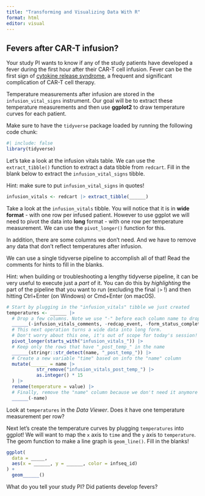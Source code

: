 ```yaml
---
title: "Transforming and Visualizing Data With R"
format: html
editor: visual
---
```


## Fevers after CAR-T infusion?

Your study PI wants to know if any of the study patients have developed a fever during the first hour after their CAR-T cell infusion. Fever can be the first sign of [cytokine release syndrome](https://en.wikipedia.org/wiki/Cytokine_release_syndrome), a frequent and significant complication of CAR-T cell therapy.

Temperature measurements after infusion are stored in the `infusion_vital_signs` instrument. Our goal will be to extract these temperature measurements and then use **ggplot2** to draw temperature curves for each patient.

Make sure to have the `tidyverse` package loaded by running the following code chunk:

```r
#| include: false
library(tidyverse)
```

Let's take a look at the infusion vitals table. We can use the `extract_tibble()` function to extract a data tibble from `redcart`. Fill in the blank below to extract the `infusion_vital_signs` tibble.

Hint: make sure to put `infusion_vital_signs` in quotes!

```r
infusion_vitals <- redcart |> extract_tibble(______)
```

Take a look at the `infusion_vitals` tibble. You will notice that it is in **wide format** - with one row per infused patient. However to use ggplot we will need to pivot the data into **long** format - with one row per temperature measurement. We can use the `pivot_longer()` function for this.

In addition, there are some columns we don't need. And we have to remove any data that don't reflect temperatures after infusion.

We can use a single tidyverse pipeline to accomplish all of that! Read the comments for hints to fill in the blanks.

Hint: when building or troubleshooting a lengthy tidyverse pipeline, it can be very useful to execute just a *part* of it. You can do this by *highlighting* the part of the pipeline that you want to run (excluding the final `|>` !) and then hitting Ctrl+Enter (on Windows) or Cmd+Enter (on macOS).

```r
# Start by plugging in the "infusion_vitals" tibble we just created
temperatures <- ______ |>
  # Drop a few columns. Note we use "-" before each column name to drop.
  ______(-infusion_vitals_comments, -redcap_event, -form_status_complete) |>
  # This next operation turns a wide data into long form. 
  # Don't worry about this one, it's out of scope for today's session! :)
  pivot_longer(starts_with("infusion_vitals_")) |>
  # Keep only the rows that have "_post_temp_" in the name
  ______(stringr::str_detect(name, "_post_temp_")) |>
  # Create a new variable "time" based on info the "name" column
  mutate(______ = name |> 
           str_remove("infusion_vitals_post_temp_") |>
           as.integer() * 15
  ) |>
  rename(temperature = value) |>
  # Finally, remove the "name" column because we don't need it anymore
  ______(-name)

```

Look at `temperatures` in the *Data Viewer*. Does it have one temperature measurement per row?

Next let's create the temperature curves by plugging `temperatures` into ggplot! We will want to map the `x` axis to `time` and the `y` axis to `temperature`. The geom function to make a line graph is `geom_line()`. Fill in the blanks!

```r
ggplot(
  data = _____, 
  aes(x = ______, y = ______, color = infseq_id)
) + 
  geom______()
```

What do you tell your study PI? Did patients develop fevers?
